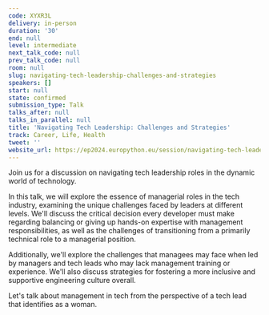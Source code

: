 ```yaml
---
code: XYXR3L
delivery: in-person
duration: '30'
end: null
level: intermediate
next_talk_code: null
prev_talk_code: null
room: null
slug: navigating-tech-leadership-challenges-and-strategies
speakers: []
start: null
state: confirmed
submission_type: Talk
talks_after: null
talks_in_parallel: null
title: 'Navigating Tech Leadership: Challenges and Strategies'
track: Career, Life, Health
tweet: ''
website_url: https://ep2024.europython.eu/session/navigating-tech-leadership-challenges-and-strategies
---
```


Join us for a discussion on navigating tech leadership roles in the dynamic world of technology.

In this talk, we will explore the essence of managerial roles in the tech industry, examining the unique challenges faced by leaders at different levels. We'll discuss the critical decision every developer must make regarding balancing or giving up hands-on expertise with management responsibilities, as well as the challenges of transitioning from a primarily technical role to a managerial position.

Additionally, we'll explore the challenges that managees may face when led by managers and tech leads who may lack management training or experience. We'll also discuss strategies for fostering a more inclusive and supportive engineering culture overall.

Let's talk about management in tech from the perspective of a tech lead that identifies as a woman.
